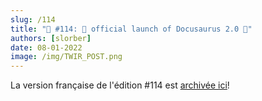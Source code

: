 ```yaml
---
slug: /114
title: "📨 #114: 🎉 official launch of Docusaurus 2.0 🥳️"
authors: [slorber]
date: 08-01-2022
image: /img/TWIR_POST.png
---
```


La version française de l'édition #114 est [archivée ici](https://www.getrevue.co/profile/sebastien-lorber/issues/react-hebdo-114-lancement-officiel-de-docusaurus-2-0-1273922)!

